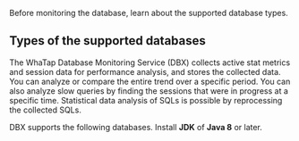 Before monitoring the database, learn about the supported database types.

## Types of the supported databases

The WhaTap Database Monitoring Service (DBX) collects active stat metrics and session data for performance analysis, and stores the collected data. You can analyze or compare the entire trend over a specific period. You can also analyze slow queries by finding the sessions that were in progress at a specific time. Statistical data analysis of SQLs is possible by reprocessing the collected SQLs.

DBX supports the following databases. Install **JDK** of **Java 8** or later.
